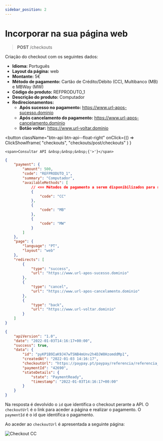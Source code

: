 ```yaml
---
sidebar_position: 2
---
```


# Incorporar na sua página web

> **POST** /checkouts

Criação do checkout com os seguintes dados:

- **Idioma:** Português
- **Layout da página:** web
- **Montante:** 5€
- **Método de pagamento:** Cartão de Crédito/Débito (CC), Multibanco (MB) e MBWay (MW)
- **Código do produto:** REFPRODUTO_1
- **Descrição do produto:** Computador
- **Redirecionamentos:**
  - **Após sucesso no pagamento:** https://www.url-apos-sucesso.dominio
  - **Após cancelamento do pagamento:** https://www.url-apos-cancelamento.dominio
  - **Botão voltar:** https://www.url-voltar.dominio


<button className="btn-api btn-api--float-right"
	onClick={() =>
		ClickShowIframe(
			"checkouts",
			"checkouts/post/checkouts"
		)
	}
>
	<span>Consultar API &nbsp;&nbsp;&nbsp;{'>'}</span>
</button>


<Tabs>
<TabItem value="pedido" label="Pedido">

```json
{
	"payment": {
		"amount": 500,
		"code": "REFPRODUTO_1",
		"summary": "Computador",
		"availableMethods": [
			// <== Métodos de pagamento a serem disponibilizados para realizar o pagamento
			{
				"code": "CC"
			},
			{
				"code": "MB"
			},
			{
				"code": "MW"
			}
		]
	},
	"page": {
		"language": "PT",
		"layout": "web"
	},
	"redirects": [
		{
			"type": "success",
			"url": "https://www.url-apos-sucesso.dominio"
		},
		{
			"type": "cancel",
			"url": "https://www.url-apos-cancelamento.dominio"
		},
		{
			"type": "back",
			"url": "https://www.url-voltar.dominio"
		}
	]
}
```

</TabItem>
<TabItem value="resposta" label="Resposta">

```json
{
	"apiVersion": "1.0",
	"date": "2022-01-03T14:16:17+00:00",
	"success": true,
	"data": {
		"id": "pyKP1B9IaK9J47wTSNB4mUnv2h4DJW8HzomddMp1",
		"createdAt": "2022-01-03 14:16:17",
		"checkoutUrl": "https://paypay.pt/paypay/referencia/referencia_c/pay/4d0757e6d4db52fae248e1a2e9f10a1e8cdb0a25/paypay/pyKP1B9IaK9J47wTSNB4mUnv2h4DJW8HzomddMp1",
		"paymentId": "42690",
		"stateDetails": {
			"state": "PaymentReady",
			"timestamp": "2022-01-03T14:16:17+00:00"
		}
	}
}
```

</TabItem>
</Tabs>

Na resposta é devolvido o `id` que identifica o checkout perante a API.
O `checkoutUrl` é o link para aceder a página e realizar o pagamento.
O `paymentId` é o id que identifica o pagamento.

Ao aceder ao `checkoutUrl` é apresentada a seguinte página:

![Checkout CC](../../_media/checkout-multi-payment.png)

